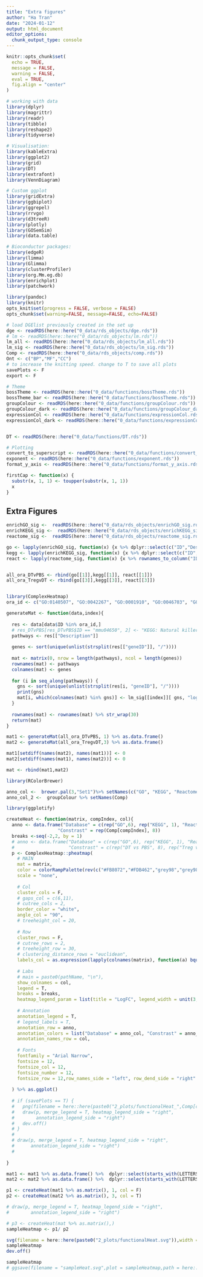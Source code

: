 ---
title: "Extra figures"
author: "Ha Tran"
date: "2024-01-12"
output: html_document
editor_options: 
  chunk_output_type: console
---
```{r setup, include=FALSE}
knitr::opts_chunk$set(
  echo = TRUE,
  message = FALSE,
  warning = FALSE,
  eval = TRUE,
  fig.align = "center"
)
```


```{r load libraries}
# working with data
library(dplyr)
library(magrittr)
library(readr)
library(tibble)
library(reshape2)
library(tidyverse)

# Visualisation:
library(kableExtra)
library(ggplot2)
library(grid)
library(DT)
library(extrafont)
library(VennDiagram)

# Custom ggplot
library(gridExtra)
library(ggbiplot)
library(ggrepel)
library(rrvgo)
library(d3treeR)
library(plotly)
library(GOSemSim)
library(data.table)

# Bioconductor packages:
library(edgeR)
library(limma)
library(Glimma)
library(clusterProfiler)
library(org.Mm.eg.db)
library(enrichplot)
library(patchwork)

library(pandoc)
library(knitr)
opts_knit$set(progress = FALSE, verbose = FALSE)
opts_chunk$set(warning=FALSE, message=FALSE, echo=FALSE)

```

```{r importData}
# load DGElist previously created in the set up
dge <- readRDS(here::here("0_data/rds_objects/dge.rds"))
# lm <- readRDS(here::here("0_data/rds_objects/lm.rds"))
lm_all <- readRDS(here::here("0_data/rds_objects/lm_all.rds"))
lm_sig <- readRDS(here::here("0_data/rds_objects/lm_sig.rds"))
Comp <- readRDS(here::here("0_data/rds_objects/comp.rds"))
Ont <- c("BP","MF","CC")
# to increase the knitting speed. change to T to save all plots
savePlots <- F
export <- F
```

```{r importFunctions}
# Theme
bossTheme <- readRDS(here::here("0_data/functions/bossTheme.rds"))
bossTheme_bar <- readRDS(here::here("0_data/functions/bossTheme.rds"))
groupColour <- readRDS(here::here("0_data/functions/groupColour.rds"))
groupColour_dark <- readRDS(here::here("0_data/functions/groupColour_dark.rds"))
expressionCol <- readRDS(here::here("0_data/functions/expressionCol.rds"))
expressionCol_dark <- readRDS(here::here("0_data/functions/expressionCol_dark.rds"))


DT <- readRDS(here::here("0_data/functions/DT.rds"))

# Plotting
convert_to_superscript <- readRDS(here::here("0_data/functions/convert_to_superscript.rds"))
exponent <- readRDS(here::here("0_data/functions/exponent.rds"))
format_y_axis <- readRDS(here::here("0_data/functions/format_y_axis.rds"))

firstCap <- function(x) {
  substr(x, 1, 1) <- toupper(substr(x, 1, 1))
  x
}

```

## Extra Figures

```{r functionalHeat}
enrichGO_sig <-  readRDS(here::here("0_data/rds_objects/enrichGO_sig.rds"))
enrichKEGG_sig <-  readRDS(here::here("0_data/rds_objects/enrichKEGG_sig.rds"))
reactome_sig <-  readRDS(here::here("0_data/rds_objects/reactome_sig.rds"))

go <- lapply(enrichGO_sig, function(x) {x %>% dplyr::select(c("ID","Description", "geneID"))})
kegg <- lapply(enrichKEGG_sig, function(x) {x %>% dplyr::select(c("ID","Description", "geneID"))})
react <- lapply(reactome_sig, function(x) {x %>% rownames_to_column("ID") %>% dplyr::select(c("ID","Description", "geneID"))})


all_ora_DTvPBS <- rbind(go[[1]],kegg[[1]], react[[1]])
all_ora_TregvDT <- rbind(go[[3]],kegg[[3]], react[[3]])


library(ComplexHeatmap)
ora_id <- c("GO:0140507", "GO:0042267", "GO:0001910", "GO:0046703", "GO:0001913","GO:0019835","mmu04612","R-MMU-1474228")

generateMat <- function(data,index){
  
  res <- data[data$ID %in% ora_id,]
  # res_DTvPBS[res_DTvPBS$ID == "mmu04650", 2] <- "KEGG: Natural killer cell mediated cytotoxicity"
  pathways <- res[["Description"]]
  
  genes <- sort(unique(unlist(strsplit(res[["geneID"]], "/"))))
  
  mat <- matrix(0, nrow = length(pathways), ncol = length(genes))
  rownames(mat) <- pathways
  colnames(mat) <- genes
  
  for (i in seq_along(pathways)) {
    gns <- sort(unique(unlist(strsplit(res[i, "geneID"], "/"))))
    print(gns)
    mat[i, which(colnames(mat) %in% gns)] <- lm_sig[[index]][ gns, "logFC"]
  }
  
  rownames(mat) <- rownames(mat) %>% str_wrap(30)
  return(mat)
}

mat1 <- generateMat(all_ora_DTvPBS, 1) %>% as.data.frame()
mat2 <- generateMat(all_ora_TregvDT,3) %>% as.data.frame()

mat1[setdiff(names(mat2), names(mat1))] <- 0
mat2[setdiff(names(mat1), names(mat2))] <- 0

mat <- rbind(mat1,mat2)

library(RColorBrewer)

anno_col <-  brewer.pal(3,"Set1")%>% setNames(c("GO", "KEGG", "Reactome"))
anno_col_2 <-  groupColour %>% setNames(Comp)

library(ggplotify)

createHeat <- function(matrix, compIndex, col){
  anno <- data.frame("Database" = c(rep("GO",6), rep("KEGG", 1), "Reactome"),
                   "Constrast" = rep(Comp[compIndex], 8))
  breaks <-seq(-2,2, by = 1)
  # anno <- data.frame("Database" = c(rep("GO",6), rep("KEGG", 1), "Reactome", rep("GO",6), rep("KEGG", 1), "Reactome"),
  #                    "Constrast" = c(rep("DT vs PBS", 8), rep("Treg vs DT", 8)))
  p <- ComplexHeatmap::pheatmap(
    # MAIN
    mat = matrix,
    color = colorRampPalette(rev(c("#FB8072","#FDB462","grey98","grey98","#8DD3C7","#80B1D3")))(length(breaks)),
    scale = "none",
    
    # Col
    cluster_cols = F,
    # gaps_col = c(6,11),
    # cutree_cols = 2,
    border_color = "white",
    angle_col = "90",
    # treeheight_col = 20,
    
    # Row
    cluster_rows = F,
    # cutree_rows = 2,
    # treeheight_row = 30,
    # clustering_distance_rows = "euclidean",
    labels_col = as.expression(lapply(colnames(matrix), function(a) bquote(italic(.(a))))),
    
    # Labs
    # main = paste0(pathName, "\n"),
    show_colnames = col,
    legend = T,
    breaks = breaks,
    heatmap_legend_param = list(title = "LogFC", legend_width = unit(3, "cm"), limit = c(-2,2)),
    
    # Annotation
    annotation_legend = T,
    # legend_labels = T,
    annotation_row = anno,
    annotation_colors = list("Database" = anno_col, "Constrast" = anno_col_2),
    annotation_names_row = col,
    
    # Fonts
    fontfamily = "Arial Narrow",
    fontsize = 12,
    fontsize_col = 12,
    fontsize_number = 12,
    fontsize_row = 12,row_names_side = "left", row_dend_side = "right"
    
  ) %>% as.ggplot()
  
  # if (savePlots == T) {
  #   png(filename = here::here(paste0("2_plots/functionalHeat_",Comp[compIndex],".svg")),width = 7.5,height = 3)
  #   draw(p, merge_legend = T, heatmap_legend_side = "right", 
  #        annotation_legend_side = "right")
  #   dev.off()
  # }
  # 
  # draw(p, merge_legend = T, heatmap_legend_side = "right",
  #      annotation_legend_side = "right")
  # 
  
}

mat1 <- mat1 %>% as.data.frame() %>%  dplyr::select(starts_with(LETTERS))
mat2 <- mat2 %>% as.data.frame() %>%  dplyr::select(starts_with(LETTERS))

p1 <- createHeat(mat1 %>% as.matrix(), 1, col = F)
p2 <- createHeat(mat2 %>% as.matrix(), 3, col = T)

# draw(p, merge_legend = T, heatmap_legend_side = "right", 
#        annotation_legend_side = "right")

# p3 <- createHeat(mat %>% as.matrix(),)
sampleHeatmap <- p1/ p2

svg(filename = here::here(paste0("2_plots/functionalHeat.svg")),width = 9,height = 7)
sampleHeatmap
dev.off()

sampleHeatmap
# ggsave(filename = "sampleHeat.svg",plot = sampleHeatmap,path = here::here("2_plots/"),width = 25.5,height = 20,units = "cm")

```